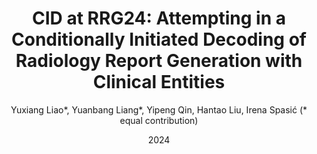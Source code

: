 ---
title: "CID at RRG24: Attempting in a Conditionally Initiated Decoding of Radiology Report Generation with Clinical Entities"
author: "Yuxiang Liao*, Yuanbang Liang*, Yipeng Qin, Hantao Liu, Irena Spasić (* equal contribution)"
year: 2024
journal: "Proceedings of the 23rd Workshop on Biomedical Natural Language Processing, Association for Computational Linguistics (ACL)"
pages: "591-596"
date: "2024"
---